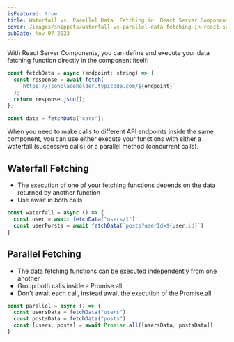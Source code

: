 ```yaml
---
isFeatured: true
title: Waterfall vs. Parellel Data  Fetching in  React Server Components
cover: /images/snippets/waterfall-vs-parallel-data-fetching-in-react-server-components/cover.webp
pubDate: Nov 07 2023
---
```


With React Server Components, you can define and execute your data fetching function directly in the component itself:

```jsx
const fetchData = async (endpoint: string) => {
  const response = await fetch(
    `https://jsonplaceholder.typicode.com/${endpoint}`
  );
  return response.json();
};

const data = fetchData("cars");
```

When you need to make calls to different API endpoints inside the same component, you can use either execute your functions with either a waterfall (successive calls) or a parallel method (concurrent calls).

## Waterfall Fetching

- The execution of one of your fetching functions depends on the data returned by another function
- Use await in both calls

```jsx
const waterfall = async () => {
  const user = await fetchData("users/1")
  const userPorsts = await fetchData(`posts?userId=${user.id}`)
}
```

## Parallel Fetching

- The data fetching functions can be executed independently from one another
- Group both calls inside a Promise.all
- Don't await each call, instead await the execution of the Promise.all

```jsx
const parallel = async () => {
  const usersData = fetchData("users")
  const postsData = fetchData("posts")
  const [users, posts] = await Promise.all([usersData, postsData])
}
```
